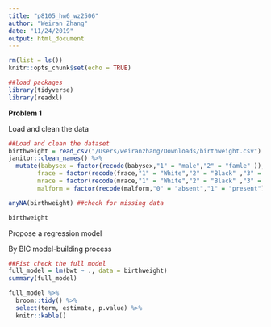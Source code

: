 ```yaml
---
title: "p8105_hw6_wz2506"
author: "Weiran Zhang"
date: "11/24/2019"
output: html_document
---
```


```r
rm(list = ls())
knitr::opts_chunk$set(echo = TRUE)

##load packages
library(tidyverse)
library(readxl)
```


**Problem 1**

Load and clean the data
```r
##Load and clean the dataset
birthweight = read_csv("/Users/weiranzhang/Downloads/birthweight.csv") %>% 
janitor::clean_names() %>% 
  mutate(babysex = factor(recode(babysex,"1" = "male","2" = "famle" )),
        frace = factor(recode(frace,"1" = "White","2" = "Black" ,"3" = "Asian", "4"= "Puerto Rican","8"  = "Other", "9" = "Unknown")),
        mrace = factor(recode(mrace,"1" = "White","2" = "Black" ,"3" = "Asian", "4"= "Puerto Rican","8"  = "Other")),
        malform = factor(recode(malform,"0" = "absent","1" = "present")))

anyNA(birthweight) ##check for missing data

birthweight

```

Propose a regression model

By BIC model-building process
```r
##Fist check the full model
full_model = lm(bwt ~ ., data = birthweight)
summary(full_model)

full_model %>% 
  broom::tidy() %>% 
  select(term, estimate, p.value) %>% 
  knitr::kable()
```